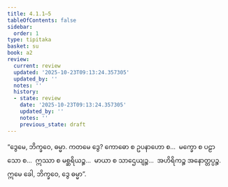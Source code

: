```yaml
---
title: 4.1.1–5
tableOfContents: false
sidebar:
  order: 1
type: tipitaka
basket: su
book: a2
review:
  current: review
  updated: '2025-10-23T09:13:24.357305'
  updated_by: ''
  notes: ''
  history:
  - state: review
    date: '2025-10-23T09:13:24.357305'
    updated_by: ''
    notes: ''
    previous_state: draft
---
```



<ReviewStatus review={frontmatter.review} showDetails={true} />

<HypothesisAnnotation frontmatter={frontmatter} />

<DynamicBreadcrumb />

<Division number="181" book="a2" e="ch" v="15" p="95">

<Paragraph number="276" book="a2">
“ဒွေမေ, ဘိက္ခဝေ, ဓမ္မာ. ကတမေ ဒွေ? ကောဓော စ ဥပနာဟော စ…  မက္ခော စ ပဠာသော စ…  ဣဿာ စ မစ္ဆရိယဉ္စ…  မာယာ စ သာဌေယျဉ္စ…  အဟိရိကဉ္စ အနောတ္တပ္ပဉ္စ. ဣမေ ခေါ, ဘိက္ခဝေ, ဒွေ ဓမ္မာ”.
</Paragraph>
</Division>